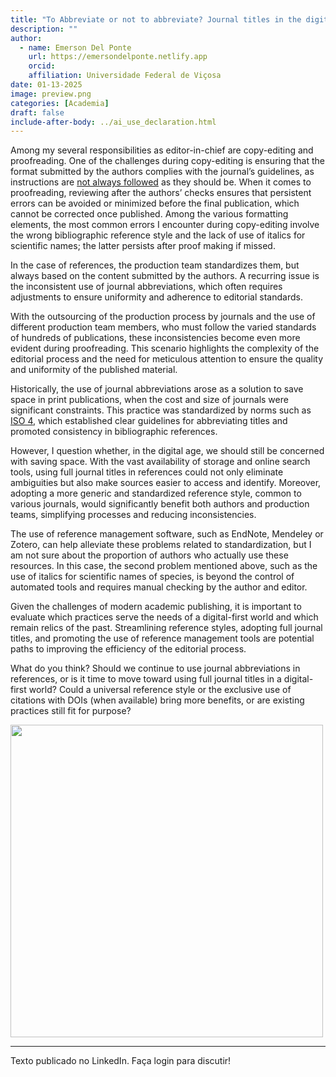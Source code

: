 ```yaml
---
title: "To Abbreviate or not to abbreviate? Journal titles in the digital age"
description: ""
author:
  - name: Emerson Del Ponte
    url: https://emersondelponte.netlify.app
    orcid: 
    affiliation: Universidade Federal de Viçosa
date: 01-13-2025
image: preview.png
categories: [Academia] 
draft: false 
include-after-body: ../ai_use_declaration.html
---
```


Among my several responsibilities as editor-in-chief are copy-editing and proofreading. One of the challenges during copy-editing is ensuring that the format submitted by the authors complies with the journal's guidelines, as instructions are [not always followed](https://emersondelponte.netlify.app/posts/2025-01-03-instruction-for-authors/) as they should be. When it comes to proofreading, reviewing after the authors' checks ensures that persistent errors can be avoided or minimized before the final publication, which cannot be corrected once published. Among the various formatting elements, the most common errors I encounter during copy-editing involve the wrong bibliographic reference style and the lack of use of italics for scientific names; the latter persists after proof making if missed.

In the case of references, the production team standardizes them, but always based on the content submitted by the authors. A recurring issue is the inconsistent use of journal abbreviations, which often requires adjustments to ensure uniformity and adherence to editorial standards.

With the outsourcing of the production process by journals and the use of different production team members, who must follow the varied standards of hundreds of publications, these inconsistencies become even more evident during proofreading. This scenario highlights the complexity of the editorial process and the need for meticulous attention to ensure the quality and uniformity of the published material.

Historically, the use of journal abbreviations arose as a solution to save space in print publications, when the cost and size of journals were significant constraints. This practice was standardized by norms such as [ISO 4](https://en.wikipedia.org/wiki/ISO_4), which established clear guidelines for abbreviating titles and promoted consistency in bibliographic references.

However, I question whether, in the digital age, we should still be concerned with saving space. With the vast availability of storage and online search tools, using full journal titles in references could not only eliminate ambiguities but also make sources easier to access and identify. Moreover, adopting a more generic and standardized reference style, common to various journals, would significantly benefit both authors and production teams, simplifying processes and reducing inconsistencies.

The use of reference management software, such as EndNote, Mendeley or Zotero, can help alleviate these problems related to standardization, but I am not sure about the proportion of authors who actually use these resources. In this case, the second problem mentioned above, such as the use of italics for scientific names of species, is beyond the control of automated tools and requires manual checking by the author and editor.

Given the challenges of modern academic publishing, it is important to evaluate which practices serve the needs of a digital-first world and which remain relics of the past. Streamlining reference styles, adopting full journal titles, and promoting the use of reference management tools are potential paths to improving the efficiency of the editorial process.

What do you think? Should we continue to use journal abbreviations in references, or is it time to move toward using full journal titles in a digital-first world? Could a universal reference style or the exclusive use of citations with DOIs (when available) bring more benefits, or are existing practices still fit for purpose?

![](preview.png){fig-align="center" width="500"}

------------------------------------------------------------------------

Texto publicado no LinkedIn. Faça login para discutir!
